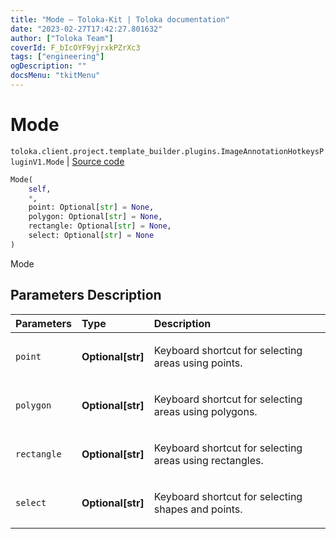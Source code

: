 ```yaml
---
title: "Mode — Toloka-Kit | Toloka documentation"
date: "2023-02-27T17:42:27.801632"
author: ["Toloka Team"]
coverId: F_bIcOYF9yjrxkPZrXc3
tags: ["engineering"]
ogDescription: ""
docsMenu: "tkitMenu"
---
```


# Mode
`toloka.client.project.template_builder.plugins.ImageAnnotationHotkeysPluginV1.Mode` | [Source code](https://github.com/Toloka/toloka-kit/blob/v1.1.4/src/client/project/template_builder/plugins.py#L40)

```python
Mode(
    self,
    *,
    point: Optional[str] = None,
    polygon: Optional[str] = None,
    rectangle: Optional[str] = None,
    select: Optional[str] = None
)
```

Mode

## Parameters Description

| Parameters | Type | Description |
| :----------| :----| :-----------|
`point`|**Optional\[str\]**|<p>Keyboard shortcut for selecting areas using points.</p>
`polygon`|**Optional\[str\]**|<p>Keyboard shortcut for selecting areas using polygons.</p>
`rectangle`|**Optional\[str\]**|<p>Keyboard shortcut for selecting areas using rectangles.</p>
`select`|**Optional\[str\]**|<p>Keyboard shortcut for selecting shapes and points.</p>
